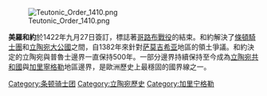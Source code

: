 [[File:Teutonic_Order_1410.png|thumb]]

'''美羅和約'''於1422年九月27日簽訂，標誌著[[哥路布戰役|哥路布戰役]]的結束。和約解決了[[條頓騎士團|條頓騎士團]]和[[立陶宛大公國|立陶宛大公國]]之間，自1382年來針對[[萨莫吉希亚|萨莫吉希亚]]地區的領土爭議。和約決定的立陶宛與普魯士邊界一直保持500年。一部分邊界持續保持至今成為[[立陶宛共和國|立陶宛共和國]]與[[加里寧格勒|加里寧格勒]]地區邊界，是歐洲歷史上最穩固的國界線之一。

[[Category:条顿骑士团|Category:条顿骑士团]]
[[Category:立陶宛歷史|Category:立陶宛歷史]]
[[Category:加里宁格勒|Category:加里宁格勒]]